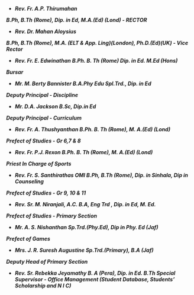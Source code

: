 - ***Rev. Fr. A.P. Thirumahan***

***B.Ph, B.Th (Rome), Dip. in Ed, M.A.(Ed) (Lond) - RECTOR***

- ***Rev. Dr. Mahan Aloysius***

***B.Ph, B.Th (Rome), M.A. (ELT & App. Ling)(London), Ph.D.(Ed)(UK) -
Vice Rector***

- ***Rev. Fr. E. Edwinathan B.Ph. B. Th (Rome) Dip. in Ed. M.Ed
  (Hons)***

***Bursar***

- ***Mr. M. Berty Bannister B.A.Phy Edu Spl.Trd., Dip. in Ed***

***Deputy Principal - Discipline***

- ***Mr. D.A. Jackson B.Sc, Dip.in Ed***

***Deputy Principal - Curriculum***

- ***Rev. Fr. A. Thushyanthan B.Ph. B. Th (Rome), M. A.(Ed) (Lond)***

***Prefect of Studies - Gr 6,7 & 8***

- ***Rev. Fr. P.J. Rexon B.Ph. B. Th (Rome), M. A.(Ed) (Lond)***

***Priest In Charge of Sports***

- ***Rev. Fr. S. Santhirathas OMI B.Ph, B.Th (Rome), Dip. in Sinhala,
  Dip in Counseling***

***Prefect of Studies - Gr 9, 10 & 11***

- ***Rev. Sr. M. Niranjali, A.C. B.A, Eng Trd , Dip. in Ed, M. Ed.***

***Prefect of Studies - Primary Section***

- ***Mr. A. S. Nishanthan Sp.Trd.(Phy.Ed), Dip in Phy. Ed (Jaf)***

***Prefect of Games***

- ***Mrs. J. R. Suresh Augustine Sp.Trd.(Primary), B.A (Jaf)***

***Deputy Head of Primary Section***

- ***Rev. Sr. Rebekka Jeyamathy B. A (Pera), Dip. in Ed. B.Th Special
  Supervisor - Office Management (Student Database, Students’
  Scholarship and N I C)***

